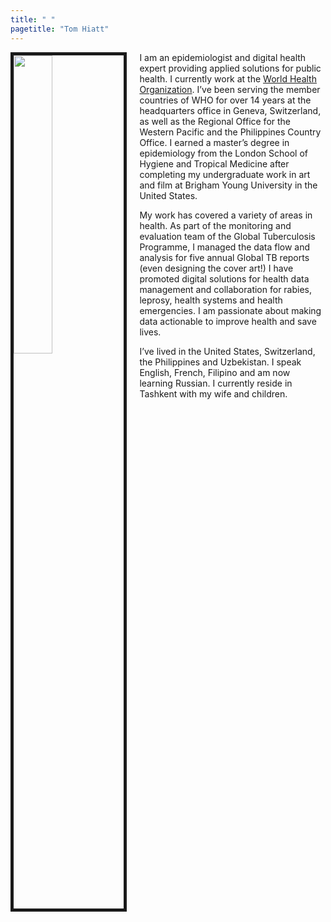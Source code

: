 ```yaml
---
title: " "
pagetitle: "Tom Hiatt"
---
```


<link rel="stylesheet" href="styles.css" type="text/css">
<link rel="stylesheet" href="academicicons/css/academicons.min.css"/>

<img src="images/TomHiatt.jpg" style="width:35%; border:5px solid; margin-right: 20px" align="left">

I am an epidemiologist and digital health expert providing applied solutions for public health. I currently work at the [World Health Organization](https://www.who.int/). I've been serving the member countries of WHO for over 14 years at the headquarters office in Geneva, Switzerland, as well as the Regional Office for the Western Pacific and the Philippines Country Office. I earned a master’s degree in epidemiology from the London School of Hygiene and Tropical Medicine after completing my undergraduate work in art and film at Brigham Young University in the United States.

My work has covered a variety of areas in health. As part of the monitoring and evaluation team of the Global Tuberculosis Programme, I managed the data flow and analysis for five annual Global TB reports (even designing the cover art!) I have promoted digital solutions for health data management and collaboration for rabies, leprosy, health systems and health emergencies. I am passionate about making data actionable to improve health and save lives. 

I've lived in the United States, Switzerland, the Philippines and Uzbekistan. I speak English, French, Filipino and am now learning Russian. I currently reside in Tashkent with my wife and children. 
